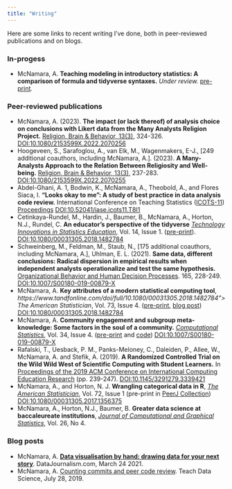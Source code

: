 ```yaml
---
title: "Writing"
---
```


Here are some links to recent writing I've done, both in peer-reviewed publications and on blogs.

### In-progess
-   McNamara, A. **Teaching modeling in introductory statistics: A comparison of formula and tidyverse syntaxes.** *Under review.* [pre-print](https://arxiv.org/abs/2201.12960).\

### Peer-reviewed publications

- McNamara, A. (2023). **The impact (or lack thereof) of analysis choice on conclusions with Likert data from the Many Analysts Religion Project.** [Religion, Brain & Behavior, 13(3)](https://www.tandfonline.com/doi/full/10.1080/2153599X.2022.2070256), 324-326. [DOI:10.1080/2153599X.2022.2070256](https://doi.org/10.1080/2153599X.2022.2070256)
- Hoogeveen, S., Sarafoglou, A., van Elk, M., Wagenmakers, E-J., [249 additional coauthors, including McNamara, A.]. (2023). **A Many-Analysts Approach to the Relation Between Religiosity and Well-being.** [Religion, Brain & Behavior, 13(3)](https://www.tandfonline.com/doi/full/10.1080/2153599X.2022.2070255), 237-283. [DOI:10.1080/2153599X.2022.2070255](DOI:10.1080/2153599X.2022.2070255)
- Abdel-Ghani, A. 1, Bodwin, K., McNamara, A., Theobold, A., and Flores Siaca, I. **"Looks okay to me”: A study of best practice in data analysis code review.** International Conference on Teaching Statistics ([ICOTS-11](https://icots.info/11/)) [Proceedings](https://iase-web.org/icots/11/proceedings/pdfs/ICOTS11_257_BODWIN.pdf?1669865545) [DOI:10.52041/iase.icots11.T8I1](https://doi.org/10.52041/iase.icots11.T8I1)
-   Cetinkaya-Rundel, M., Hardin, J., Baumer, B., McNamara, A., Horton, N.J., Rundel, C. **An educator's perspective of the tidyverse** [*Technology Innovations in Statistics Education*](https://escholarship.org/uc/item/7kk4d922), Vol. 14, Issue 1. ([pre-print](https://arxiv.org/abs/2108.03510)). [DOI:10.1080/00031305.2018.1482784](https://doi.org/10.1080/00031305.2018.1482784)
- Schweinberg, M., Feldman, M., Staub, N., [175 additional coauthors, including McNamara, A.], Uhlman, E. L. (2021). **Same data, different conclusions: Radical dispersion in empirical results when independent analysts operationalize and test the same hypothesis.** [Organizational Behavior and Human Decision Processes](https://linkinghub.elsevier.com/retrieve/pii/S0749597821000200). 165, 228-249. [DOI:10.1007/S00180-019-00879-X](https://doi.org/10.1007/S00180-019-00879-X)
-   McNamara, A. **Key attributes of a modern statistical computing tool**, *https://www.tandfonline.com/doi/full/10.1080/00031305.2018.1482784"\>The American Statistician*</a>, Vol. 73, Issue 4. ([pre-print](https://arxiv.org/abs/1610.00985), [blog post](http://www.amelia.mn/blog/papers/2019/11/21/Key-Attributes.html)) [DOI:10.1080/00031305.2018.1482784](https://doi.org/10.1080/00031305.2018.1482784)
<!-- - McNamara, A. **On the state of computing in statistics education: Tools for learning and for doing.** (submitted, https://arxiv.org/abs/1610.00984">pre-print</a>)  -->
-   McNamara, A. **Community engagement and subgroup meta-knowledge: Some factors in the soul of a community.** [*Computational Statistics*](https://link.springer.com/article/10.1007/s00180-019-00879-x), Vol. 34, Issue 4.  ([pre-print](https://github.com/COSTDataExpo2013/AmeliaMN/blob/master/PaperFinalDraft.pdf) and [code](https://github.com/COSTDataExpo2013/AmeliaMN)) [DOI:10.1007/S00180-019-00879-X](https://doi.org/10.1007/S00180-019-00879-X)
- Rafalski, T., Uesback, P. M., Panks-Meloney, C., Daleiden, P., Allee, W., McNamara, A. and Stefik, A. (2019). **A Randomized Controlled Trial on the Wild Wild West of Scientific Computing with Student Learners.** In [Proceedings of the 2019 ACM Conference on International Computing Education Research](https://dl.acm.org/doi/10.1145/3291279.3339421) (pp. 239-247). [DOI:10.1145/3291279.3339421](https://doi.org/10.1145/3291279.3339421)
-   McNamara, A., and Horton, N. J. **Wrangling categorical data in R**, [*The American Statistician*](https://www.tandfonline.com/doi/full/10.1080/00031305.2017.1356375), Vol. 72, Issue 1 (pre-print in [PeerJ Collection](https://peerj.com/preprints/3163/)) [DOI:10.1080/00031305.2017.1356375](https://doi.org/10.1080/00031305.2017.1356375)
-   McNamara, A., Horton, N.J., Baumer, B. **Greater data science at baccaleureate institutions**, [*Journal of Computational and Graphical Statistics*](https://www.tandfonline.com/doi/abs/10.1080/10618600.2017.1386568), Vol. 26, No 4.

### Blog posts

-   McNamara, A. [**Data visualisation by hand: drawing data for your next story**](https://datajournalism.com/read/longreads/data-visualisation-by-hand). DataJournalism.com, March 24 2021.
-   McNamara, A. [Counting commits and peer code review](https://teachdatascience.com/countingcommits/). Teach Data Science, July 28, 2019.
